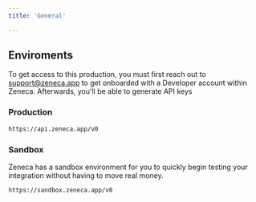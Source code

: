 ```yaml
---
title: 'General'

---
```


## Enviroments

To get access to this production, you must first reach out to support@zeneca.app to get onboarded with a Developer account within Zeneca. Afterwards, you'll be able to generate API keys

 
### Production


```md
https://api.zeneca.app/v0
```



### Sandbox

Zeneca has a sandbox environment for you to quickly begin testing your integration without having to move real money. 

```md
https://sandbox.zeneca.app/v0 
```




